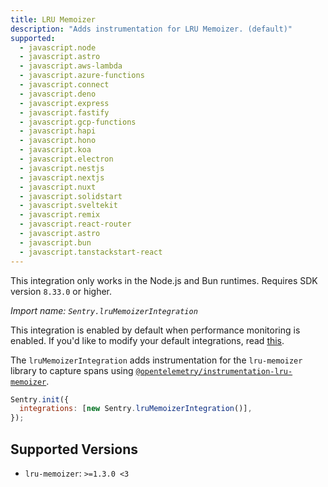 ```yaml
---
title: LRU Memoizer
description: "Adds instrumentation for LRU Memoizer. (default)"
supported:
  - javascript.node
  - javascript.astro
  - javascript.aws-lambda
  - javascript.azure-functions
  - javascript.connect
  - javascript.deno
  - javascript.express
  - javascript.fastify
  - javascript.gcp-functions
  - javascript.hapi
  - javascript.hono
  - javascript.koa
  - javascript.electron
  - javascript.nestjs
  - javascript.nextjs
  - javascript.nuxt
  - javascript.solidstart
  - javascript.sveltekit
  - javascript.remix
  - javascript.react-router
  - javascript.astro
  - javascript.bun
  - javascript.tanstackstart-react
---
```


<Alert>

This integration only works in the Node.js and Bun runtimes. Requires SDK version `8.33.0` or higher.

</Alert>

_Import name: `Sentry.lruMemoizerIntegration`_

This integration is enabled by default when performance monitoring is enabled. If you'd like to modify your default integrations, read [this](./../#modifying-default-integrations).

The `lruMemoizerIntegration` adds instrumentation for the `lru-memoizer` library to capture spans using [`@opentelemetry/instrumentation-lru-memoizer`](https://www.npmjs.com/package/@opentelemetry/instrumentation-lru-memoizer).

```javascript
Sentry.init({
  integrations: [new Sentry.lruMemoizerIntegration()],
});
```

## Supported Versions

- `lru-memoizer`: `>=1.3.0 <3`
